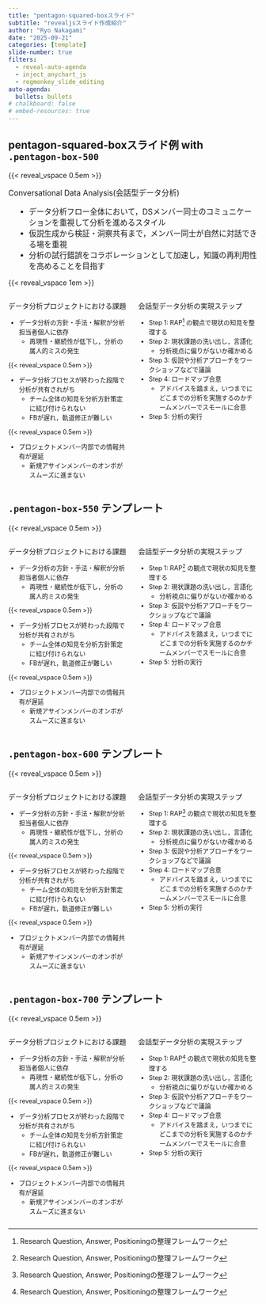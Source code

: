 ```yaml
---
title: "pentagon-squared-boxスライド"
subtitle: "revealjsスライド作成紹介"
author: "Ryo Nakagami"
date: "2025-09-21"
categories: [template]
slide-number: true
filters:
  - reveal-auto-agenda
  - inject_anychart_js
  - regmonkey_slide_editing
auto-agenda:
  bullets: bullets
# chalkboard: false
# embed-resources: true
---
```


## pentagon-squared-boxスライド例 with `.pentagon-box-500` 

{{< reveal_vspace 0.5em >}}

:::: {.info-box style="font-size:1.1em;"}

[Conversational Data Analysis(会話型データ分析)]{.info-box-title}

::: {.info-contents style="padding-left:1em"}

- データ分析フロー全体において，DSメンバー同士のコミュニケーションを重視して分析を進めるスタイル
- 仮説生成から検証・洞察共有まで，メンバー同士が自然に対話できる場を重視
- 分析の試行錯誤をコラボレーションとして加速し，知識の再利用性を高めることを目指す

:::
::::


{{< reveal_vspace 1em >}}

<!-- pentagon-squared-box style -->

:::::: {.columns}
::::: {.column width="50%"}

<!-- left pentagon-box -->

::::{.pentagon-box-500}

:::{.border-bottom-header-left}

データ分析プロジェクトにおける課題

:::

:::{.squaredmark style="font-size: 0.9em"}

- データ分析の方針・手法・解釈が分析担当者個人に依存
  - 再現性・継続性が低下し，分析の属人的ミスの発生

{{< reveal_vspace 0.5em >}}

- データ分析プロセスが終わった段階で分析が共有されがち
  - チーム全体の知見を分析方針策定に結び付けられない
  - FBが遅れ，軌道修正が難しい

{{< reveal_vspace 0.5em >}}

- プロジェクトメンバー内部での情報共有が遅延
  - 新規アサインメンバーのオンボがスムーズに進まない

:::

::::
:::::

::::: {.column width="50%"}

<!-- right squared-box -->

::::{ .square-box-500}

:::{.border-bottom-header-left}

会話型データ分析の実現ステップ

:::


:::{.squaredmark style="font-size: 0.9em"}

- Step 1: RAP[^footer1] の観点で現状の知見を整理する
- Step 2: 現状課題の洗い出し，言語化
  - 分析視点に偏りがないか確かめる
- Step 3: 仮説や分析アプローチをワークショップなどで議論
- Step 4: ロードマップ合意
  - アドバイスを踏まえ，いつまでにどこまでの分析を実施するのかチームメンバーでスモールに合意
- Step 5: 分析の実行

:::

::::
:::::
::::::

[^footer1]: Research Question, Answer, Positioningの整理フレームワーク

## `.pentagon-box-550` テンプレート

{{< reveal_vspace 0.5em >}}

<!-- pentagon-squared-box style -->

:::::: {.columns}
::::: {.column width="50%"}

<!-- left pentagon-box -->

::::{.pentagon-box-550}

:::{.border-bottom-header-left}

データ分析プロジェクトにおける課題

:::

:::{.squaredmark style="font-size: 0.9em"}

- データ分析の方針・手法・解釈が分析担当者個人に依存
  - 再現性・継続性が低下し，分析の属人的ミスの発生

{{< reveal_vspace 0.5em >}}

- データ分析プロセスが終わった段階で分析が共有されがち
  - チーム全体の知見を分析方針策定に結び付けられない
  - FBが遅れ，軌道修正が難しい

{{< reveal_vspace 0.5em >}}

- プロジェクトメンバー内部での情報共有が遅延
  - 新規アサインメンバーのオンボがスムーズに進まない

:::

::::
:::::

::::: {.column width="50%"}

<!-- right squared-box -->

::::{ .square-box-550}

:::{.border-bottom-header-left}

会話型データ分析の実現ステップ

:::


:::{.squaredmark style="font-size: 0.9em"}

- Step 1: RAP[^footer1] の観点で現状の知見を整理する
- Step 2: 現状課題の洗い出し，言語化
  - 分析視点に偏りがないか確かめる
- Step 3: 仮説や分析アプローチをワークショップなどで議論
- Step 4: ロードマップ合意
  - アドバイスを踏まえ，いつまでにどこまでの分析を実施するのかチームメンバーでスモールに合意
- Step 5: 分析の実行

:::

::::
:::::
::::::

[^footer1]: Research Question, Answer, Positioningの整理フレームワーク




## `.pentagon-box-600` テンプレート

{{< reveal_vspace 0.5em >}}

<!-- pentagon-squared-box style -->

:::::: {.columns}
::::: {.column width="50%"}

<!-- left pentagon-box -->

::::{.pentagon-box-600}

:::{.border-bottom-header-left}

データ分析プロジェクトにおける課題

:::

:::{.squaredmark style="font-size: 0.9em"}

- データ分析の方針・手法・解釈が分析担当者個人に依存
  - 再現性・継続性が低下し，分析の属人的ミスの発生

{{< reveal_vspace 0.5em >}}

- データ分析プロセスが終わった段階で分析が共有されがち
  - チーム全体の知見を分析方針策定に結び付けられない
  - FBが遅れ，軌道修正が難しい

{{< reveal_vspace 0.5em >}}

- プロジェクトメンバー内部での情報共有が遅延
  - 新規アサインメンバーのオンボがスムーズに進まない

:::

::::
:::::

::::: {.column width="50%"}

<!-- right squared-box -->

::::{ .square-box-600}

:::{.border-bottom-header-left}

会話型データ分析の実現ステップ

:::


:::{.squaredmark style="font-size: 0.9em"}

- Step 1: RAP[^footer1] の観点で現状の知見を整理する
- Step 2: 現状課題の洗い出し，言語化
  - 分析視点に偏りがないか確かめる
- Step 3: 仮説や分析アプローチをワークショップなどで議論
- Step 4: ロードマップ合意
  - アドバイスを踏まえ，いつまでにどこまでの分析を実施するのかチームメンバーでスモールに合意
- Step 5: 分析の実行

:::

::::
:::::
::::::

[^footer1]: Research Question, Answer, Positioningの整理フレームワーク



## `.pentagon-box-700` テンプレート

{{< reveal_vspace 0.5em >}}

<!-- pentagon-squared-box style -->

:::::: {.columns}
::::: {.column width="50%"}

<!-- left pentagon-box -->

::::{.pentagon-box-700}

:::{.border-bottom-header-left}

データ分析プロジェクトにおける課題

:::

:::{.squaredmark style="font-size: 0.9em"}

- データ分析の方針・手法・解釈が分析担当者個人に依存
  - 再現性・継続性が低下し，分析の属人的ミスの発生

{{< reveal_vspace 0.5em >}}

- データ分析プロセスが終わった段階で分析が共有されがち
  - チーム全体の知見を分析方針策定に結び付けられない
  - FBが遅れ，軌道修正が難しい

{{< reveal_vspace 0.5em >}}

- プロジェクトメンバー内部での情報共有が遅延
  - 新規アサインメンバーのオンボがスムーズに進まない

:::

::::
:::::

::::: {.column width="50%"}

<!-- right squared-box -->

::::{ .square-box-700}

:::{.border-bottom-header-left}

会話型データ分析の実現ステップ

:::


:::{.squaredmark style="font-size: 0.9em"}

- Step 1: RAP[^footer1] の観点で現状の知見を整理する
- Step 2: 現状課題の洗い出し，言語化
  - 分析視点に偏りがないか確かめる
- Step 3: 仮説や分析アプローチをワークショップなどで議論
- Step 4: ロードマップ合意
  - アドバイスを踏まえ，いつまでにどこまでの分析を実施するのかチームメンバーでスモールに合意
- Step 5: 分析の実行

:::

::::
:::::
::::::

[^footer1]: Research Question, Answer, Positioningの整理フレームワーク
